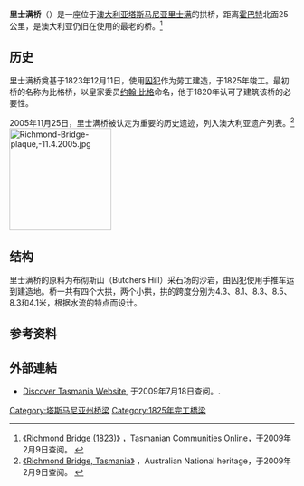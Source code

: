 {{Infobox_Bridge
|bridge_name=里士满桥<br> Richmond Bridge
|image=Richmond Bridge Panorama Restitch.jpg
|caption=
|official_name=
|carries=[[汽车|汽车]]、[[行人|行人]]及[[自行车|自行车]]
|crosses=[[煤炭河_(塔斯马尼亚州)|煤炭河 (塔斯马尼亚州)]]
|locale=[[里士满_(塔斯马尼亚州)|里士满 (塔斯马尼亚州)]]
|maint=
|id=
|design=
|mainspan=基礎設施能源資源部
|length=41m (135ft)
|width=7.2m (25ft)
|height=
|clearance=
|below=
|traffic=
|open=1825年
|closed=
|toll=
|map_cue=
|map_image=
|map_text=
|map_width=
|coordinates={{coord|42|44|01|S|147|26|22|E}}
|lat= 
|long= 
}}

'''里士满桥'''（{{lang|en|Richmond Bridge}}）是一座位于[[澳大利亚|澳大利亚]][[塔斯马尼亚|塔斯马尼亚]][[里士满_(塔斯马尼亚州)|里士满]]的拱桥，距离[[霍巴特|霍巴特]]北面25公里，是澳大利亚仍旧在使用的最老的桥。<ref>[http://www.tco.asn.au/oac/local_attractions.cgi?oacID=55 《Richmond Bridge (1823)》] {{webarchive|url=https://web.archive.org/web/20060425193221/http://tco.asn.au/oac/local_attractions.cgi?oacID=55 |date=2006-04-25 }}，Tasmanian Communities Online，于2009年2月9日查阅。 {{en}}</ref>

==历史==  
里士满桥奠基于1823年12月11日，使用[[囚犯|囚犯]]作为劳工建造，于1825年竣工。最初桥的名称为比格桥，以皇家委员[[约翰·比格|约翰·比格]]命名，他于1820年认可了建筑该桥的必要性。

2005年11月25日，里士满桥被认定为重要的历史遗迹，列入澳大利亚遗产列表。<ref>[http://www.environment.gov.au/heritage/places/national/richmond/index.html 《Richmond Bridge, Tasmania》] {{WebCite|url=https://www.webcitation.org/6AN9nEBDr?url=http://www.environment.gov.au/heritage/places/national/richmond/index.html |date=20120902074917 |dateformat=iso }}，Australian National heritage，于2009年2月9日查阅。 {{en}}</ref>
[[Image:Richmond-Bridge-plaque,-11.4.2005.jpg|180px]]

==结构==
里士满桥的原料为布彻斯山（Butchers Hill）采石场的沙岩，由囚犯使用手推车运到建造地。桥一共有四个大拱，两个小拱，拱的跨度分别为4.3、8.1、8.3、8.5、8.3和4.1米，根据水流的特点而设计。

==参考资料==
{{reflist}}

==外部連結==
* [https://web.archive.org/web/20060619003439/http://www.discovertasmania.com.au/home/index.cfm?SiteID=429 Discover Tasmania Website], 于2009年7月18日查阅。. {{en}}

[[Category:塔斯马尼亚州桥梁|Category:塔斯马尼亚州桥梁]]
[[Category:1825年完工橋梁|Category:1825年完工橋梁]]